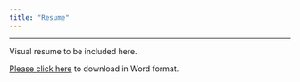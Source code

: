 ```yaml
---
title: "Resume"
---
```

***
Visual resume to be included here.

[Please click here](/files/resume.docx) to download in Word format.